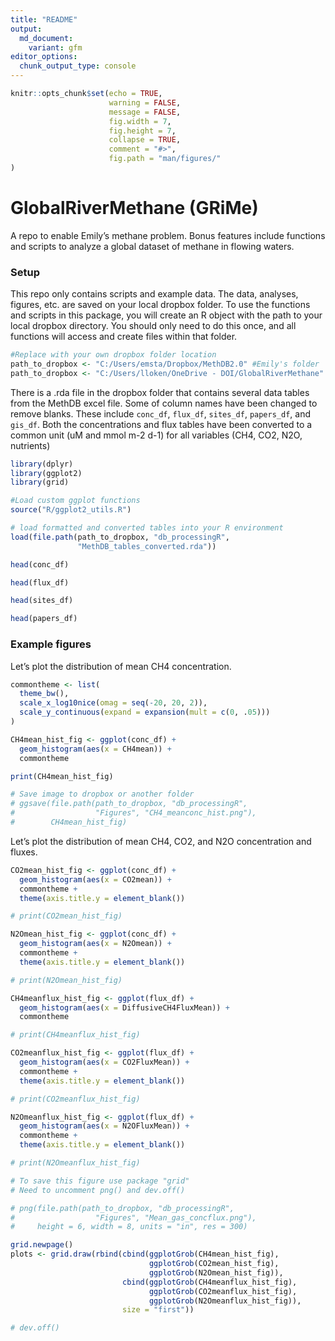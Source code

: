 ```yaml
---
title: "README"
output:
  md_document:
    variant: gfm
editor_options: 
  chunk_output_type: console
---
```


```r
knitr::opts_chunk$set(echo = TRUE,
                      warning = FALSE,
                      message = FALSE,
                      fig.width = 7,
                      fig.height = 7,
                      collapse = TRUE,
                      comment = "#>",
                      fig.path = "man/figures/"
)

```


# GlobalRiverMethane (GRiMe) 

A repo to enable Emily's methane problem. Bonus features include functions and scripts to analyze a global dataset of methane in flowing waters. 

### Setup

This repo only contains scripts and example data. The data, analyses, figures, etc. are saved on your local dropbox folder. To use the functions and scripts in this package, you will create an R object with the path to your local dropbox directory. You should only need to do this once, and all functions will access and create files within that folder.  

```r
#Replace with your own dropbox folder location
path_to_dropbox <- "C:/Users/emsta/Dropbox/MethDB2.0" #Emily's folder
path_to_dropbox <- "C:/Users/lloken/OneDrive - DOI/GlobalRiverMethane" #Luke's USGS computer

```
There is a .rda file in the dropbox folder that contains several data tables from the MethDB excel file. Some of column names have been changed to remove blanks. These include `conc_df`, `flux_df`, `sites_df`, `papers_df`, and `gis_df`. Both the concentrations and flux tables have been converted to a common unit (uM and mmol m-2 d-1) for all variables (CH4, CO2, N2O, nutrients)

```r

library(dplyr)
library(ggplot2)
library(grid)

#Load custom ggplot functions
source("R/ggplot2_utils.R")

# load formatted and converted tables into your R environment
load(file.path(path_to_dropbox, "db_processingR", 
               "MethDB_tables_converted.rda"))

head(conc_df)

head(flux_df)

head(sites_df)

head(papers_df)

```

### Example figures

Let's plot the distribution of mean CH4 concentration. 

```r

commontheme <- list(
  theme_bw(), 
  scale_x_log10nice(omag = seq(-20, 20, 2)), 
  scale_y_continuous(expand = expansion(mult = c(0, .05)))
)

CH4mean_hist_fig <- ggplot(conc_df) +
  geom_histogram(aes(x = CH4mean)) +
  commontheme

print(CH4mean_hist_fig)

# Save image to dropbox or another folder
# ggsave(file.path(path_to_dropbox, "db_processingR",
#                  "Figures", "CH4_meanconc_hist.png"),
#        CH4mean_hist_fig)

```
Let's plot the distribution of mean CH4, CO2, and N2O concentration and fluxes. 

```r

CO2mean_hist_fig <- ggplot(conc_df) +
  geom_histogram(aes(x = CO2mean)) +
  commontheme +
  theme(axis.title.y = element_blank())

# print(CO2mean_hist_fig)

N2Omean_hist_fig <- ggplot(conc_df) +
  geom_histogram(aes(x = N2Omean)) +
  commontheme +
  theme(axis.title.y = element_blank())

# print(N2Omean_hist_fig)

CH4meanflux_hist_fig <- ggplot(flux_df) +
  geom_histogram(aes(x = DiffusiveCH4FluxMean)) +
  commontheme

# print(CH4meanflux_hist_fig)

CO2meanflux_hist_fig <- ggplot(flux_df) +
  geom_histogram(aes(x = CO2FluxMean)) +
  commontheme +
  theme(axis.title.y = element_blank())

# print(CO2meanflux_hist_fig)

N2Omeanflux_hist_fig <- ggplot(flux_df) +
  geom_histogram(aes(x = N2OFluxMean)) +
  commontheme + 
  theme(axis.title.y = element_blank())

# print(N2Omeanflux_hist_fig)

# To save this figure use package "grid" 
# Need to uncomment png() and dev.off()

# png(file.path(path_to_dropbox, "db_processingR",
#                  "Figures", "Mean_gas_concflux.png"),
#     height = 6, width = 8, units = "in", res = 300)

grid.newpage()
plots <- grid.draw(rbind(cbind(ggplotGrob(CH4mean_hist_fig),
                               ggplotGrob(CO2mean_hist_fig), 
                               ggplotGrob(N2Omean_hist_fig)),
                         cbind(ggplotGrob(CH4meanflux_hist_fig),
                               ggplotGrob(CO2meanflux_hist_fig),
                               ggplotGrob(N2Omeanflux_hist_fig)),
                         size = "first"))

# dev.off()

```

